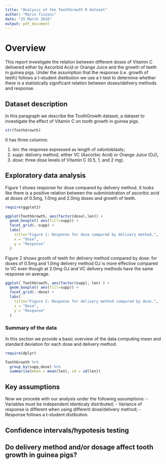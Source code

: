 ```yaml
---
title: "Analysis of the ToothGrowth R dataset"
author: "Marco Tizzoni"
date: "25 March 2016"
output: pdf_document
---
```


# Overview
This report investigate the relation between different doses of Vitamin C delivered either by Ascorbid Acid or Orange Juice and the growth of teeth in guinea pigs. 
Under the assumption that the response (i.e. growth of teeth) follows a t-student distibution we use a t-test to determine whether there is a statistically significant relation between doses/delivery methods and response.

## Dataset description
In this paragraph we describe the ToothGrowth dataset, a dataset to investigate the effect of Vitamin C on tooth growth in guinea pigs.
```r
str(ToothGrowth)
```

It has three columns:

 1. *len*: the response expressed as length of odontoblasts;
 1. *supp*: delivery method, either VC (Ascorbic Acid) or Orange Juice (OJ);
 1. *dose*: three dose levels of Vitamin C (0.5, 1, and 2 mg).

## Exploratory data analysis
Figure 1 shows response for dose compared by delivery method. It looks like there is a positive relation between the subministration of ascorbic acid at doses of 0.5mg, 1.0mg and 2.0mg doses and growth of teeth.

```r
require(ggplot2)

ggplot(ToothGrowth, aes(factor(dose),len)) + 
  geom_boxplot( aes(fill=supp)) + 
  facet_grid(.~supp) +
  labs(
    title="Figure 1: Response for dose compared by delivery method.",
    x = "Dose",
    y = "Response"
  )
```


Figure 2 shows grooth of teeth for delivery method compared by dose: for doses of 0.5mg and 1.0mg delivery method OJ is more effective compared to VC even though at 2.0mg OJ and VC delivery methods have the same response on average.

```r
ggplot( ToothGrowth, aes(factor(supp), len) ) + 
  geom_boxplot( aes(fill=supp)) + 
  facet_grid(.~dose) + 
  labs(
    title="Figure 2: Response for delivery method compared by dose.",
    x = "Dose",
    y = "Response"
  )
```



### Summary of the data
In this section we provide a basic overview of the data computing mean and standard deviation for each dose and delivery method.

```r
require(dplyr)

ToothGrowth %>% 
  group_by(supp,dose) %>% 
  summarise(mean = mean(len), sd = sd(len))
```

## Key assumptions
Now we procede with our analysis under the following assumptions:
 - Variables must be independent identicaly distributed;
 - Variance of response is different when using different dose/delivery method;
 - Response follows a t-student distibution.

## Confidence intervals/hypotesis testing
## Do delivery method and/or dosage affect tooth growth in guinea pigs?
